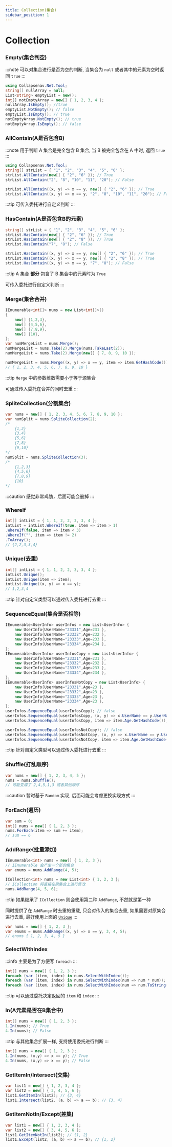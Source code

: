 ```yaml
---
title: Collection(集合)
sidebar_position: 1
---
```


# Collection

### Empty(集合判空)

:::note
可以对集合进行是否为空的判断, 当集合为 `null` 或者其中的元素为空时返回 `true`
:::

```csharp
using Collapsenav.Net.Tool;
string[] nullArray = null;
List<string> emptyList = new();
int[] notEmptyArray = new[] { 1, 2, 3, 4 };
nullArray.IsEmpty(); //true
emptyList.NotEmpty(); // false
emptyList.IsEmpty(); // true
notEmptyArray.NotEmpty(); // true
notEmptyArray.IsEmpty(); // false
```

### AllContain(A是否包含B)

:::note
用于判断 A 集合是完全包含 B 集合, 当 B 被完全包含在 A 中时, 返回 `true`
:::

```csharp
using Collapsenav.Net.Tool;
string[] strList = { "1", "2", "3", "4", "5", "6" };
strList.AllContain(new[] { "2", "6" }); // True
strList.AllContain("2", "8", "10", "11", "20"); // False

strList.AllContain((x, y) => x == y, new[] { "2", "6" }); // True
strList.AllContain((x, y) => x == y, "2", "8", "10", "11", "20"); // False
```

:::tip
可传入委托进行自定义判断
:::

### HasContain(A是否包含B的元素)

```csharp
string[] strList = { "1", "2", "3", "4", "5", "6" };
strList.HasContain(new[] { "2", "6" }); // True
strList.HasContain(new[] { "2", "8" }); // True
strList.HasContain("7", "8"); // False

strList.HasContain((x, y) => x == y, new[] { "2", "6" }); // True
strList.HasContain((x, y) => x == y, new[] { "2", "8" }); // True
strList.HasContain((x, y) => x == y, "7", "8"); // False
```

:::tip
A 集合 **部分** 包含了 B 集合中的元素时为 `True`

可传入委托进行自定义判断
:::

### Merge(集合合并)

```csharp
IEnumerable<int[]> nums = new List<int[]>()
{
    new[] {1,2,3},
    new[] {4,5,6},
    new[] {7,8,9},
    new[] {10},
};
var numMergeList = nums.Merge();
numMergeList = nums.Take(2).Merge(nums.TakeLast(2));
numMergeList = nums.Take(2).Merge(new[] { 7, 8, 9, 10 });

numMergeList = nums.Merge((x, y) => x == y, item => item.GetHashCode());
// { 1, 2, 3, 4, 5, 6, 7, 8, 9, 10 }
```

:::tip
`Merge` 中的参数维数需要小于等于源集合

可通过传入委托在合并的同时去重
:::

### SpliteCollection(分割集合)

```csharp
var nums = new[] { 1, 2, 3, 4, 5, 6, 7, 8, 9, 10 };
var numSplit = nums.SpliteCollection(2);
/*
    {1,2}
    {3,4}
    {5,6}
    {7,8}
    {9,10}
*/
numSplit = nums.SpliteCollection(3);
/*
    {1,2,3}
    {4,5,6}
    {7,8,9}
    {10}
*/
```

:::caution
感觉非常鸡肋，后面可能会删掉
:::

### WhereIf

```csharp
int[] intList = { 1, 1, 2, 2, 3, 3, 4 };
intList = intList.WhereIf(true, item => item > 1)
.WhereIf(false, item => item < 3)
.WhereIf("", item => item != 2)
.ToArray();
// {2,2,3,3,4}
```

### Unique(去重)

```csharp
int[] intList = { 1, 1, 2, 2, 3, 3, 4 };
intList.Unique();
intList.Unique(item => item);
intList.Unique((x, y) => x == y);
// 1,2,3,4
```

:::tip
针对自定义类型可以通过传入委托进行去重
:::

### SequenceEqual(集合是否相等)

```csharp
IEnumerable<UserInfo> userInfos = new List<UserInfo> {
    new UserInfo{UserName="23331",Age=231 },
    new UserInfo{UserName="23332",Age=232 },
    new UserInfo{UserName="23333",Age=233 },
    new UserInfo{UserName="23334",Age=234 },
};
IEnumerable<UserInfo> userInfosCopy = new List<UserInfo> {
    new UserInfo{UserName="23331",Age=231 },
    new UserInfo{UserName="23332",Age=232 },
    new UserInfo{UserName="23333",Age=233 },
    new UserInfo{UserName="23334",Age=234 },
};
IEnumerable<UserInfo> userInfosNotCopy = new List<UserInfo> {
    new UserInfo{UserName="23331",Age=23 },
    new UserInfo{UserName="23332",Age=23 },
    new UserInfo{UserName="23333",Age=23 },
    new UserInfo{UserName="23334",Age=23 },
};
userInfos.SequenceEqual(userInfosCopy); // false
userInfos.SequenceEqual(userInfosCopy, (x, y) => x.UserName == y.UserName); // true
userInfos.SequenceEqual(userInfosCopy, item => item.Age.GetHashCode()); // true

userInfos.SequenceEqual(userInfosNotCopy); // false
userInfos.SequenceEqual(userInfosNotCopy, (x, y) => x.UserName == y.UserName); // true
userInfos.SequenceEqual(userInfosNotCopy, item => item.Age.GetHashCode()); // false
```

:::tip
针对自定义类型可以通过传入委托进行去重
:::

### Shuffle(打乱顺序)

```csharp
var nums = new[] { 1, 2, 3, 4, 5 };
nums = nums.Shuffle();
// 可能变成了 2,4,5,1,3 或者其他顺序
```

:::caution
暂时基于 `Random` 实现, 后面可能会考虑更换实现方式
:::

### ForEach(遍历)

```csharp
var sum = 0;
int[] nums = new[] { 1, 2, 3 };
nums.ForEach(item => sum += item);
// sum == 6
```

### AddRange(批量添加)

```csharp
IEnumerable<int> nums = new[] { 1, 2, 3 };
// IEnumerable 会产生一个新的集合
var enums = nums.AddRange(4, 5);

ICollection<int> nums = new List<int> { 1, 2, 3 };
// ICollection 将直接在原集合上进行修改
nums.AddRange(4, 5, 6);
```

:::tip
如果继承了 `ICollection` 则会使用第二种 `AddRange`, 不然就是第一种

同时提供了在 `AddRange` 时去重的重载, 只会对传入的集合去重, 如果需要对原集合进行去重, 最好使用上面的 [`Unique`](#unique去重)
:::

```csharp
var nums = new[] { 1, 2, 3 };
var enums = nums.AddRange((x, y) => x == y, 3, 4, 5);
// enums { 1, 2, 3, 4, 5 }
```

### SelectWithIndex

:::info
主要是为了方便写 `foreach`
:::

```csharp
int[] nums = new[] { 1, 2, 3 };
foreach (var (item, index) in nums.SelectWithIndex());
foreach (var (item, index) in nums.SelectWithIndex(num => num * num));
foreach (var (item, index) in nums.SelectWithIndex(num => num.ToString(), num => num));
```

:::tip
可以通过委托决定返回的 `item` 和 `index`
:::

### In(A元素是否在B集合中)

```csharp
int[] nums = new[] { 1, 2, 3 };
1.In(nums); // True
4.In(nums); // False
```

:::tip
与其他集合扩展一样, 支持使用委托进行判断
:::

```csharp
int[] nums = new[] { 1, 2, 3 };
1.In(nums, (x,y) => x == y); // True
4.In(nums, (x,y) => x == y); // False
```

### GetItemIn/Intersect(交集)

```csharp
var list1 = new[] { 1, 2, 3, 4 };
var list2 = new[] { 3, 4, 5, 6 };
list1.GetItemIn(list2); // {3, 4}
list1.Intersect(list2, (a, b) => a == b); // {3, 4}
```

### GetItemNotIn/Except(差集)

```csharp
var list1 = new[] { 1, 2, 3, 4 };
var list2 = new[] { 3, 4, 5, 6 };
list1.GetItemNotIn(list2); // {1, 2}
list1.Except(list2, (a, b) => a == b); // {1, 2}
```